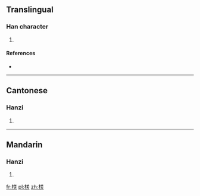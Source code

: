 ==Translingual==

===Han character===
{{Han char|rn=75|rad=木|as=06|sn=10|four=48935|canj=DTK|ids=⿰[[木]][[关]]}}

# {{defn|Han|sort=木06}}

====References====
* {{Han ref|kx=0522.110|dkj=14698|dj=0910.160|hdz=21202.030|uh=681A|ud=26650|bh=D1DA|bd=53722}}

----

==Cantonese==

===Hanzi===
{{yue-hanzi|jyut=[[zam6]]|y=jam6}}

# {{defn|lang=yue|sort=木06}}

----

==Mandarin==

===Hanzi===
{{cmn-hanzi|pin=[[zhèn]] ([[zhen4]])|wg=chen<sup>4</sup>}}

# {{defn|lang=cmn|sort=木06}}

[[fr:栚]]
[[pl:栚]]
[[zh:栚]]